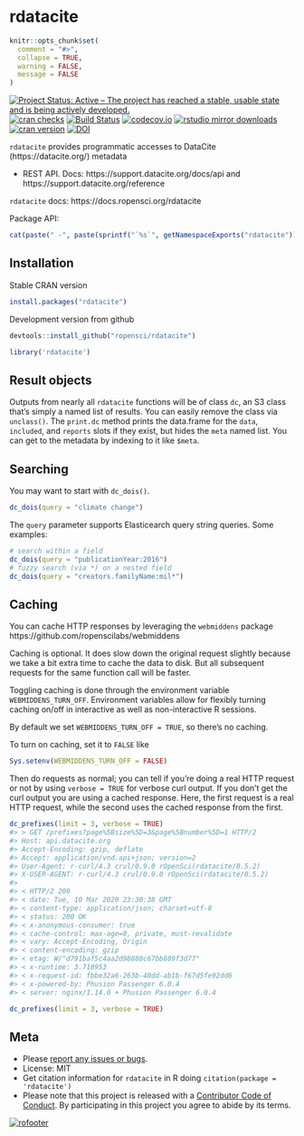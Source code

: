 rdatacite
=========

```r
knitr::opts_chunk$set(
  comment = "#>",
  collapse = TRUE,
  warning = FALSE,
  message = FALSE
)
```

[![Project Status: Active – The project has reached a stable, usable state and is being actively developed.](http://www.repostatus.org/badges/latest/active.svg)](http://www.repostatus.org/#active)
[![cran checks](https://cranchecks.info/badges/worst/rdatacite)](https://cranchecks.info/pkgs/rdatacite)
[![Build Status](https://travis-ci.org/ropensci/rdatacite.svg?branch=master)](https://travis-ci.org/ropensci/rdatacite)
[![codecov.io](https://codecov.io/github/ropensci/rdatacite/coverage.svg?branch=master)](https://codecov.io/github/ropensci/rdatacite?branch=master)
[![rstudio mirror downloads](https://cranlogs.r-pkg.org/badges/rdatacite)](https://github.com/metacran/cranlogs.app)
[![cran version](https://www.r-pkg.org/badges/version/rdatacite)](https://cran.r-project.org/package=rdatacite)
[![DOI](https://zenodo.org/badge/2521192.svg)](https://zenodo.org/badge/latestdoi/2521192)

`rdatacite` provides programmatic accesses to DataCite (https://datacite.org/) metadata

* REST API. Docs: https://support.datacite.org/docs/api and https://support.datacite.org/reference

`rdatacite` docs: https://docs.ropensci.org/rdatacite

Package API:

```r
cat(paste(" -", paste(sprintf("`%s`", getNamespaceExports("rdatacite")), collapse = "\n - ")))
```

## Installation

Stable CRAN version

```r
install.packages("rdatacite")
```

Development version from github

```r
devtools::install_github("ropensci/rdatacite")
```

```r
library('rdatacite')
```

## Result objects

Outputs from nearly all `rdatacite` functions will be of class `dc`, an S3 class that's 
simply a named list of results. You can easily remove the class via `unclass()`.
The `print.dc` method prints the data.frame for the `data`, `included`, and `reports`
slots if they exist, but hides the `meta` named list. You can get to the metadata by
indexing to it like `$meta`.

## Searching

You may want to start with `dc_dois()`.

```r
dc_dois(query = "climate change")
```

The `query` parameter supports Elasticearch query string queries. Some examples:

```r
# search within a field
dc_dois(query = "publicationYear:2016")
# fuzzy search (via *) on a nested field
dc_dois(query = "creators.familyName:mil*")
```

## Caching

You can cache HTTP responses by leveraging the `webmiddens` package https://github.com/ropenscilabs/webmiddens

Caching is optional. It does slow down the original request slightly because
we take a bit extra time to cache the data to disk. But all subsequent
requests for the same function call will be faster.

Toggling caching is done through the environment variable `WEBMIDDENS_TURN_OFF`.
Environment variables allow for flexibly turning caching on/off in interactive
as well as non-interactive R sessions.

By default we set `WEBMIDDENS_TURN_OFF = TRUE`, so there's no caching.

To turn on caching, set it to `FALSE` like

```r
Sys.setenv(WEBMIDDENS_TURN_OFF = FALSE)
```

Then do requests as normal; you can tell if you're doing a real HTTP request or not
by using `verbose = TRUE` for verbose curl output. If you don't get the curl
output you are using a cached response. Here, the first request is a real HTTP request,
while the second uses the cached response from the first.

```r
dc_prefixes(limit = 3, verbose = TRUE)
#> > GET /prefixes?page%5Bsize%5D=3&page%5Bnumber%5D=1 HTTP/2
#> Host: api.datacite.org
#> Accept-Encoding: gzip, deflate
#> Accept: application/vnd.api+json; version=2
#> User-Agent: r-curl/4.3 crul/0.9.0 rOpenSci(rdatacite/0.5.2)
#> X-USER-AGENT: r-curl/4.3 crul/0.9.0 rOpenSci(rdatacite/0.5.2)
#> 
#> < HTTP/2 200
#> < date: Tue, 10 Mar 2020 23:30:38 GMT
#> < content-type: application/json; charset=utf-8
#> < status: 200 OK
#> < x-anonymous-consumer: true
#> < cache-control: max-age=0, private, must-revalidate
#> < vary: Accept-Encoding, Origin
#> < content-encoding: gzip
#> < etag: W/"d791baf5c4aa2d98880c67bb889f3d77"
#> < x-runtime: 3.718953
#> < x-request-id: fbbe32a6-263b-40dd-ab1b-f67d5fe92dd6
#> < x-powered-by: Phusion Passenger 6.0.4
#> < server: nginx/1.14.0 + Phusion Passenger 6.0.4

dc_prefixes(limit = 3, verbose = TRUE)
```


## Meta

* Please [report any issues or bugs](https://github.com/ropensci/rdatacite/issues).
* License: MIT
* Get citation information for `rdatacite` in R doing `citation(package = 'rdatacite')`
* Please note that this project is released with a [Contributor Code of Conduct][coc]. By participating in this project you agree to abide by its terms.

[![rofooter](https://ropensci.org/public_images/github_footer.png)](https://ropensci.org)

[coc]: https://github.com/ropensci/rdatacite/blob/master/CODE_OF_CONDUCT.md
